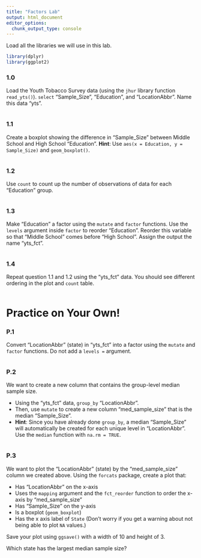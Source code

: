 ```yaml
---
title: "Factors Lab"
output: html_document
editor_options: 
  chunk_output_type: console
---
```


Load all the libraries we will use in this lab. 

```r
library(dplyr)
library(ggplot2)
```

### 1.0

Load the Youth Tobacco Survey data (using the `jhur` library function `read_yts()`). `select` "Sample_Size",  "Education", and "LocationAbbr". Name this data "yts". 

```r

```

### 1.1

Create a boxplot showing the difference in "Sample_Size" between Middle School and High School "Education". **Hint**: Use `aes(x = Education, y = Sample_Size)` and `geom_boxplot()`.

```r

```

### 1.2

Use `count` to count up the number of observations of data for each "Education" group.

```r

```

### 1.3

Make "Education" a factor using the `mutate` and `factor` functions. Use the `levels` argument inside `factor` to reorder "Education". Reorder this variable so that "Middle School" comes before "High School". Assign the output the name "yts_fct".

```r

```

### 1.4

Repeat question 1.1 and 1.2 using the "yts_fct" data. You should see different ordering in the plot and `count` table.

```r

```


# Practice on Your Own!

### P.1

Convert "LocationAbbr" (state) in "yts_fct" into a factor using the `mutate` and `factor` functions. Do not add a `levels =` argument.

```r

```

### P.2

We want to create a new column that contains the group-level median sample size. 

- Using the "yts_fct" data, `group_by` "LocationAbbr". 
- Then, use `mutate` to create a new column "med_sample_size" that is the median "Sample_Size". 
- **Hint**: Since you have already done `group_by`, a median "Sample_Size" will automatically be created for each unique level in "LocationAbbr". Use the `median` function with `na.rm = TRUE`.

```r

```

### P.3

We want to plot the "LocationAbbr" (state) by the "med_sample_size" column we created above. Using the `forcats` package, create a plot that:

- Has "LocationAbbr" on the x-axis
- Uses the `mapping` argument and the `fct_reorder` function to order the x-axis by "med_sample_size"
- Has "Sample_Size" on the y-axis
- Is a boxplot (`geom_boxplot`)
- Has the x axis label of `State`
(Don't worry if you get a warning about not being able to plot `NA` values.)

Save your plot using `ggsave()` with a width of 10 and height of 3.

Which state has the largest median sample size?

```r

```
